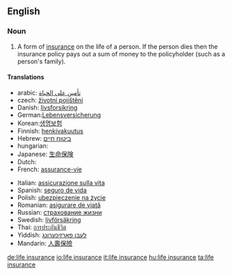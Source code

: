 ==English==
{{wikipedia}}
===Noun===
{{en-noun|sg=[[life]] [[insurance]]|-|s}}

# {{context|insurance}} A form of [[insurance]] on the life of a person. If the person dies then the insurance policy pays out a sum of money to the policyholder (such as a person's family).

====Translations====
{{trans-top|A form of [[insurance]]}}
*arabic: [[تأمين على الحياة]]
*czech: [[životní pojištění]]
*Danish: [[livsforsikring]]
*German:[[Lebensversicherung]]
*Korean:[[생명보험]]
*Finnish: [[henkivakuutus]]
*Hebrew: [[ביטוח חיים]]
*hungarian: {{t|hu|életbiztosítás}}
*Japanese: [[生命保険]]
* Dutch: {{t-|nl|levensverzekering|f}}
* French: [[assurance-vie]] {{f}}
{{trans-mid}}
* Italian: [[assicurazione sulla vita]] {{f}}
* Spanish: [[seguro de vida]] {{m}}
*Polish: [[ubezpieczenie na życie]]
*Romanian: [[asigurare de viaţă]]
*Russian: [[страхование жизни]]
*Swedish: [[livförsäkring]]
*Thai: [[การประกันชีวิต]]
*Yiddish: [[לעבן פארזיכערונג]]
*Mandarin: [[人壽保險]]
{{trans-bottom}}

{{rfc-auto}}

[[de:life insurance]]
[[io:life insurance]]
[[it:life insurance]]
[[hu:life insurance]]
[[ta:life insurance]]
